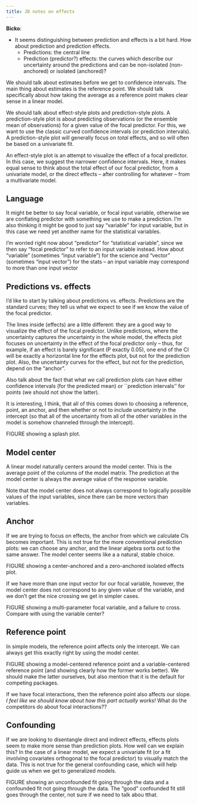 ```yaml
---
title: JD notes on effects
---
```


**Bicko**:

- It seems distinguishing between prediction and effects is a bit hard. How about prediction and prediction effects.
	- Predictions: the central line
	- Prediction (predictor?) effects: the curves which describe our uncertainty around the predictions and can be non-isolated (non-anchored) or isolated (anchored)?

We should talk about estimates before we get to confidence intervals.
The main thing about estimates is the reference point.
We should talk specifically about how taking the average as a reference point makes clear sense in a linear model.

We should talk about effect-style plots and prediction-style plots. A prediction-style plot is about predicting observations (or the ensemble mean of observations) for a given value of the focal predictor. For this, we want to use the classic curved confidence intervals (or prediction intervals). A prediction-style plot will generally focus on _total_ effects, and so will often be based on a univariate fit.

An effect-style plot is an attempt to visualize the effect of a focal predictor. In this case, we suggest the narrower confidence intervals. Here, it makes equal sense to think about the total effect of our focal predictor, from a univariate model, or the direct effects – after controlling for whatever – from a multivariate model.

## Language

It might be better to say focal variable, or focal input variable, otherwise we are conflating predictor with something we use to make a prediction. I'm also thinking it might be good to just say "variable" for input variable, but in this case we need yet another name for the statistical variables. 

I'm worried right now about "predictor" for "statistical variable", since we then say "focal predictor" to refer to an input variable instead. How about "variable" (sometimes "input variable") for the science and "vector" (sometimes "input vector") for the stats – an input variable may correspond to more than one input vector

## Predictions vs. effects

I'd like to start by talking about predictions vs. effects. Predictions are the standard curves; they tell us what we expect to see if we know the value of the focal predictor.

The lines inside (effects) are a little different: they are a good way to visualize the effect of the focal predictor. Unlike predictions, where the uncertainty captures the uncertainty in the whole model, the effects plot focuses on uncertainty in the effect of the focal predictor only -- thus, for example, if an effect is barely significant (P exactly 0.05), one end of the CI will be exactly a horizontal line for the effects plot, but not for the prediction plot. Also, the uncertainty curves for the effect, but not for the prediction, depend on the "anchor".

Also talk about the fact that what _we_ call prediction plots can have either confidence intervals (for the predicted mean) or ``prediction intervals'' for points (we should not show the latter). 

It is interesting, I think, that all of this comes down to choosing a reference, point, an anchor, and then whether or not to include uncertainty in the intercept (so that all of the uncertainty from all of the other variables in the model is somehow channeled through the intercept).

FIGURE showing a splash plot. 

## Model center

A linear model naturally centers around the model center. This is the average point of the columns of the model matrix. The prediction at the model center is always the average value of the response variable.

Note that the model center does not always correspond to logically possible values of the input variables, since there can be more vectors than variables. 

## Anchor

If we are trying to focus on effects, the anchor from which we calculate CIs becomes important. This is not true for the more conventional prediction plots: we can choose any anchor, and the linear algebra sorts out to the same answer. The model center seems like a a natural, stable choice.

FIGURE showing a center-anchored and a zero-anchored isolated effects plot.

If we have more than one input vector for our focal variable, however, the model center does not correspond to any given value of the variable, and we don't get the nice crossing we get in simpler cases.

FIGURE showing a multi-parameter focal variable, and a failure to cross. Compare with using the variable center?

## Reference point ##

In simple models, the reference point affects only the intercept. We can always get this exactly right by using the model center. 

FIGURE showing a model-centered reference point and a variable-centered reference point (and showing clearly how the former works better). We should make the latter ourselves, but also mention that it is the default for competing packages.

If we have focal interactions, then the reference point also affects our slope. _I feel like we should know about how this part actually works!_ What do the competitors do about focal interactions??

## Confounding

If we are looking to disentangle direct and indirect effects, effects plots seem to make more sense than prediction plots. How well can we explain this? In the case of a linear model, we expect a univariate fit (or a fit involving covariates orthogonal to the focal predictor) to visually match the data. This is not true for the general confounding case, which will help guide us when we get to generalized models.

FIGURE showing an unconfounded fit going through the data and a confounded fit not going through the data. The “good” confounded fit still goes through the center, not sure if we need to talk abou tthat.
